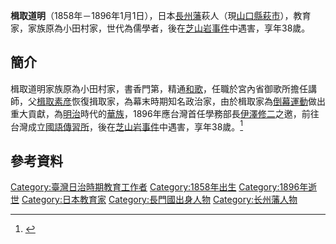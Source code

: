'''楫取道明'''（1858年－1896年1月1日），日本[[長州藩|長州藩]]萩人（現[[山口縣|山口縣]][[萩市|萩市]]），教育家，家族原為小田村家，世代為儒學者，後在[[六氏先生|芝山岩事件]]中遇害，享年38歲。

==簡介==
楫取道明家族原為小田村家，書香門第，精通[[和歌|和歌]]，任職於宮內省御歌所擔任講師，父[[楫取素彦|楫取素彦]]恢復揖取家，為幕末時期知名政治家，由於楫取家為[[倒幕運動|倒幕運動]]做出重大貢獻，為[[明治|明治]]時代的[[華族_(日本)|華族]]，1896年應台灣首任學務部長[[伊澤修二|伊澤修二]]之邀，前往台灣成立[[國語傳習所|國語傳習所]]，後在[[六氏先生|芝山岩事件]]中遇害，享年38歲。<ref>{{cite news|url=https://reichsarchiv.jp/%E5%AE%B6%E7%B3%BB%E3%83%AA%E3%82%B9%E3%83%88/%E6%A5%AB%E5%8F%96%E6%B0%8F|title=楫取道明之墓|accessdate=2016-11-08|archive-date=2021-01-23|archive-url=https://web.archive.org/web/20210123075034/https://reichsarchiv.jp/%E5%AE%B6%E7%B3%BB%E3%83%AA%E3%82%B9%E3%83%88/%E6%A5%AB%E5%8F%96%E6%B0%8F|dead-url=no}}</ref>

== 參考資料 ==
{{reflist}}
[[Category:臺灣日治時期教育工作者|Category:臺灣日治時期教育工作者]]
[[Category:1858年出生|Category:1858年出生]]
[[Category:1896年逝世|Category:1896年逝世]]
[[Category:日本教育家|Category:日本教育家]]
[[Category:長門國出身人物|Category:長門國出身人物]]
[[Category:长州藩人物|Category:长州藩人物]]